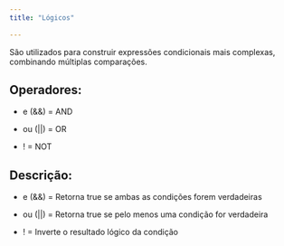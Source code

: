 ```yaml
---
title: "Lógicos"
 
---
```


 

São utilizados para construir expressões condicionais mais complexas, combinando múltiplas comparações.

## Operadores:

* e (&&) = AND

* ou (||) = OR

* ! = NOT


## Descrição: 

* e (&&) = Retorna true se ambas as condições forem verdadeiras

* ou (||) = Retorna true se pelo menos uma condição for verdadeira

* ! = Inverte o resultado lógico da condição


